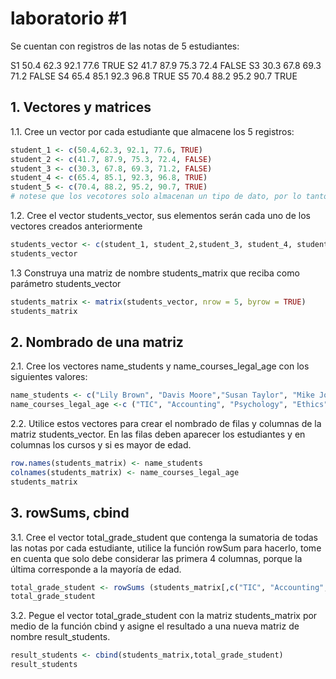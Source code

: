 # laboratorio #1

Se cuentan con registros de las notas de 5 estudiantes:

S1 50.4 62.3 92.1 77.6 TRUE
S2 41.7 87.9 75.3 72.4 FALSE
S3 30.3 67.8 69.3 71.2 FALSE
S4 65.4 85.1 92.3 96.8 TRUE
S5 70.4 88.2 95.2 90.7 TRUE

## 1. Vectores y matrices
1.1. Cree un vector por cada estudiante que almacene los 5 registros:
```r
student_1 <- c(50.4,62.3, 92.1, 77.6, TRUE)
student_2 <- c(41.7, 87.9, 75.3, 72.4, FALSE)
student_3 <- c(30.3, 67.8, 69.3, 71.2, FALSE)
student_4 <- c(65.4, 85.1, 92.3, 96.8, TRUE)
student_5 <- c(70.4, 88.2, 95.2, 90.7, TRUE)
# notese que los vecotores solo almacenan un tipo de dato, por lo tanto TRUE y FALSE se almacean como numeric

```
1.2. Cree el vector students_vector, sus elementos serán cada uno de los vectores creados
anteriormente
```r
students_vector <- c(student_1, student_2,student_3, student_4, student_5)
students_vector

```
1.3 Construya una matriz de nombre students_matrix que reciba como parámetro
students_vector
```r
students_matrix <- matrix(students_vector, nrow = 5, byrow = TRUE)
students_matrix
```
## 2. Nombrado de una matriz
2.1. Cree los vectores name_students y name_courses_legal_age con los siguientes valores:

```r
name_students <- c("Lily Brown", "Davis Moore","Susan Taylor", "Mike Jones","Tom Hill" )
name_courses_legal_age <-c ("TIC", "Accounting", "Psychology", "Ethics","Legal_age")
```

2.2. Utilice estos vectores para crear el nombrado de filas y columnas de la matriz
students_vector. En las filas deben aparecer los estudiantes y en columnas los cursos y
si es mayor de edad.
```r
row.names(students_matrix) <- name_students
colnames(students_matrix) <- name_courses_legal_age
students_matrix
```

## 3. rowSums, cbind

3.1. Cree el vector total_grade_student que contenga la sumatoria de todas las notas por
cada estudiante, utilice la función rowSum para hacerlo, tome en cuenta que solo debe
considerar las primera 4 columnas, porque la última corresponde a la mayoría de
edad.
```r
total_grade_student <- rowSums (students_matrix[,c("TIC", "Accounting", "Psychology", "Ethics")])
total_grade_student

```

3.2. Pegue el vector total_grade_student con la matriz students_matrix por medio de la
función cbind y asigne el resultado a una nueva matriz de nombre result_students.
```r
result_students <- cbind(students_matrix,total_grade_student)
result_students
```




